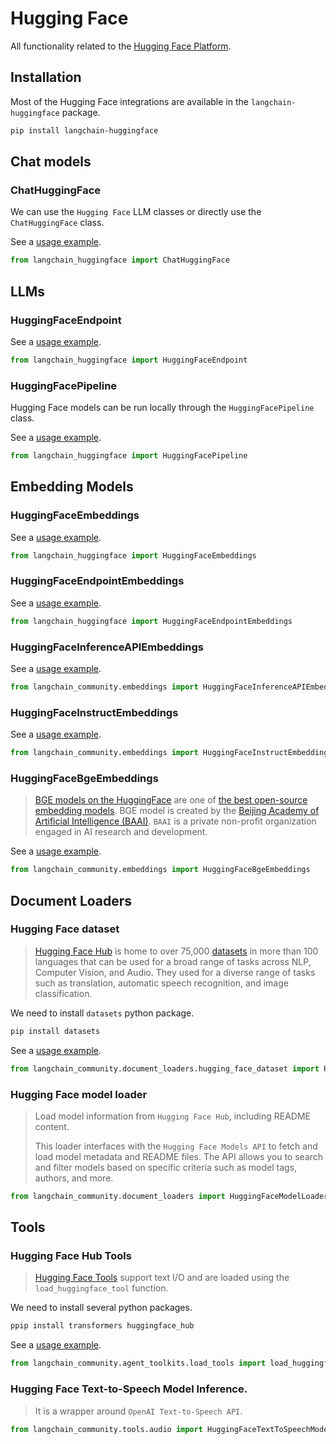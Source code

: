 # Hugging Face

All functionality related to the [Hugging Face Platform](https://huggingface.co/).

## Installation

Most of the Hugging Face integrations are available in the `langchain-huggingface` package.

```bash
pip install langchain-huggingface
```

## Chat models

### ChatHuggingFace

We can use the `Hugging Face` LLM classes or directly use the `ChatHuggingFace` class.

See a [usage example](/docs/integrations/chat/huggingface).

```python
from langchain_huggingface import ChatHuggingFace
```

## LLMs

### HuggingFaceEndpoint


See a [usage example](/docs/integrations/llms/huggingface_endpoint).

```python
from langchain_huggingface import HuggingFaceEndpoint
```

### HuggingFacePipeline

Hugging Face models can be run locally through the `HuggingFacePipeline` class.

See a [usage example](/docs/integrations/llms/huggingface_pipelines).

```python
from langchain_huggingface import HuggingFacePipeline
```

## Embedding Models

### HuggingFaceEmbeddings

See a [usage example](/docs/integrations/text_embedding/huggingfacehub).

```python
from langchain_huggingface import HuggingFaceEmbeddings
```

### HuggingFaceEndpointEmbeddings

See a [usage example](/docs/integrations/text_embedding/huggingfacehub).

```python
from langchain_huggingface import HuggingFaceEndpointEmbeddings
```

### HuggingFaceInferenceAPIEmbeddings

See a [usage example](/docs/integrations/text_embedding/huggingfacehub).

```python
from langchain_community.embeddings import HuggingFaceInferenceAPIEmbeddings
```

### HuggingFaceInstructEmbeddings

See a [usage example](/docs/integrations/text_embedding/instruct_embeddings).

```python
from langchain_community.embeddings import HuggingFaceInstructEmbeddings
```

### HuggingFaceBgeEmbeddings

>[BGE models on the HuggingFace](https://huggingface.co/BAAI/bge-large-en-v1.5) are one of [the best open-source embedding models](https://huggingface.co/spaces/mteb/leaderboard).
>BGE model is created by the [Beijing Academy of Artificial Intelligence (BAAI)](https://en.wikipedia.org/wiki/Beijing_Academy_of_Artificial_Intelligence). `BAAI` is a private non-profit organization engaged in AI research and development.

See a [usage example](/docs/integrations/text_embedding/bge_huggingface).

```python
from langchain_community.embeddings import HuggingFaceBgeEmbeddings
```

## Document Loaders

### Hugging Face dataset

>[Hugging Face Hub](https://huggingface.co/docs/hub/index) is home to over 75,000
> [datasets](https://huggingface.co/docs/hub/index#datasets) in more than 100 languages
> that can be used for a broad range of tasks across NLP, Computer Vision, and Audio.
> They used for a diverse range of tasks such as translation, automatic speech
> recognition, and image classification.

We need to install `datasets` python package.

```bash
pip install datasets
```

See a [usage example](/docs/integrations/document_loaders/hugging_face_dataset).

```python
from langchain_community.document_loaders.hugging_face_dataset import HuggingFaceDatasetLoader
```

### Hugging Face model loader

>Load model information from `Hugging Face Hub`, including README content.
>
>This loader interfaces with the `Hugging Face Models API` to fetch 
> and load model metadata and README files. 
> The API allows you to search and filter models based on 
> specific criteria such as model tags, authors, and more.

```python
from langchain_community.document_loaders import HuggingFaceModelLoader
```

## Tools

### Hugging Face Hub Tools

>[Hugging Face Tools](https://huggingface.co/docs/transformers/v4.29.0/en/custom_tools)
> support text I/O and are loaded using the `load_huggingface_tool` function.

We need to install several python packages.

```bash
ppip install transformers huggingface_hub
```

See a [usage example](/docs/integrations/tools/huggingface_tools).

```python
from langchain_community.agent_toolkits.load_tools import load_huggingface_tool
```

### Hugging Face Text-to-Speech Model Inference.

> It is a wrapper around `OpenAI Text-to-Speech API`.

```python
from langchain_community.tools.audio import HuggingFaceTextToSpeechModelInference
```

